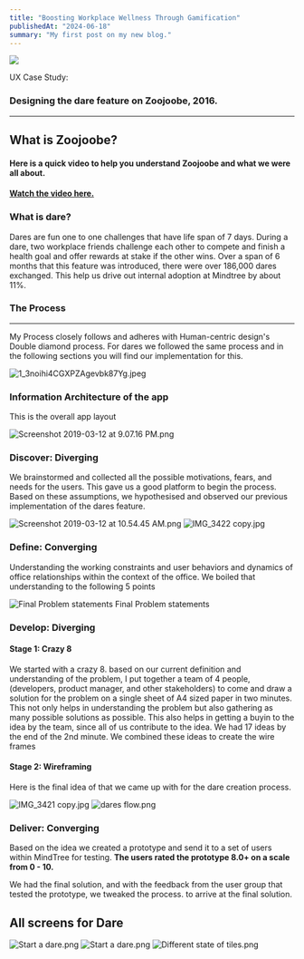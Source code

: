 ```yaml
---
title: "Boosting Workplace Wellness Through Gamification"
publishedAt: "2024-06-18"
summary: "My first post on my new blog."
---
```


![](https://images.squarespace-cdn.com/content/v1/5c84b220840b16e5e41e54c3/1552365936650-266GT5K2W3LXODKXZQVB/desktop.png?format=2500w)

UX Case Study:

### Designing the dare feature on Zoojoobe, 2016.


--------------------------------------------------------------
What is **Zoojoobe**?
---------------------

#### Here is a quick video to help you understand Zoojoobe and what we were all about.
#### [Watch the video here.](https://youtu.be/r4RARe-SSBo)

### What is dare?

Dares are fun one to one challenges that have life span of 7 days. During a dare, two workplace friends challenge each other to compete and finish a health goal and offer rewards at stake if the other wins.
Over a span of 6 months that this feature was introduced, there were over 186,000 dares exchanged. This help us drive out internal adoption at Mindtree by about 11%.

### The Process
-----------
My Process closely follows and adheres with Human-centric design's Double diamond process.
For dares we followed the same process and in the following sections you will find our implementation for this.

![1_3noihi4CGXPZAgevbk87Yg.jpeg](https://images.squarespace-cdn.com/content/v1/5c84b220840b16e5e41e54c3/1552366178844-IUWYXRSJGX1DJ4ZST8CK/1_3noihi4CGXPZAgevbk87Yg.jpeg)

### Information Architecture of the app
This is the overall app layout

![Screenshot 2019-03-12 at 9.07.16 PM.png](https://images.squarespace-cdn.com/content/v1/5c84b220840b16e5e41e54c3/1552405331647-7GY7AC1D58GX11WEFFSU/Screenshot+2019-03-12+at+9.07.16+PM.png)

### Discover: Diverging
We brainstormed and collected all the possible motivations, fears, and needs for the users. This gave us a good platform to begin the process.
Based on these assumptions, we hypothesised and observed our previous implementation of the dares feature.

![Screenshot 2019-03-12 at 10.54.45 AM.png](https://images.squarespace-cdn.com/content/v1/5c84b220840b16e5e41e54c3/1552368392650-G4FW1PFQUZ2USHYPZVLZ/Screenshot+2019-03-12+at+10.54.45+AM.png)
![IMG_3422 copy.jpg](https://images.squarespace-cdn.com/content/v1/5c84b220840b16e5e41e54c3/1552318389672-M2DM5SXSZ8XYA41V351Y/IMG_3422+copy.jpg)

### Define: Converging
Understanding the working constraints and user behaviors and dynamics of office relationships within the context of the office. We boiled that understanding to the following 5 points

![Final Problem statements](https://images.squarespace-cdn.com/content/v1/5c84b220840b16e5e41e54c3/1552318952320-DKNWHIP82C8M8SY53KJU/IMG_3426+copy+2.jpg)
Final Problem statements

### Develop: Diverging
#### Stage 1: Crazy 8
We started with a crazy 8. based on our current definition and understanding of the problem, I put together a team of 4 people, (developers, product manager, and other stakeholders) to come and draw a solution for the problem on a single sheet of A4 sized paper in two minutes.
This not only helps in understanding the problem but also gathering as many possible solutions as possible. This also helps in getting a buyin to the idea by the team, since all of us contribute to the idea. We had 17 ideas by the end of the 2nd minute. We combined these ideas to create the wire frames

#### Stage 2: Wireframing
Here is the final idea of that we came up with for the dare creation process.

![IMG_3421 copy.jpg](https://images.squarespace-cdn.com/content/v1/5c84b220840b16e5e41e54c3/1552316727545-X95ETBD755XDO9LPQL13/IMG_3421+copy.jpg)
![dares flow.png](https://images.squarespace-cdn.com/content/v1/5c84b220840b16e5e41e54c3/1552387508160-VEF4XN9J3A0QM30YED3X/dares+flow.png)

### Deliver: Converging

Based on the idea we created a prototype and send it to a set of users within MindTree for testing. **The users rated the prototype 8.0+ on a scale from 0 - 10.**

We had the final solution, and with the feedback from the user group that tested the prototype, we tweaked the process. to arrive at the final solution.

All screens for Dare
--------------------
![Start a dare.png](https://images.squarespace-cdn.com/content/v1/5c84b220840b16e5e41e54c3/1552315035872-PAI2NYGO6GKRXSNMN7Z3/Start+a+dare.png)
![Start a dare.png](https://images.squarespace-cdn.com/content/v1/5c84b220840b16e5e41e54c3/1552315250558-LLDCZRNBJV46R7ZYQ3DE/Start+a+dare.png)
![Different state of tiles.png](https://images.squarespace-cdn.com/content/v1/5c84b220840b16e5e41e54c3/1552315190208-DUEDPQJ7IYALEF3USXZ6/Different+state+of+tiles.png)

